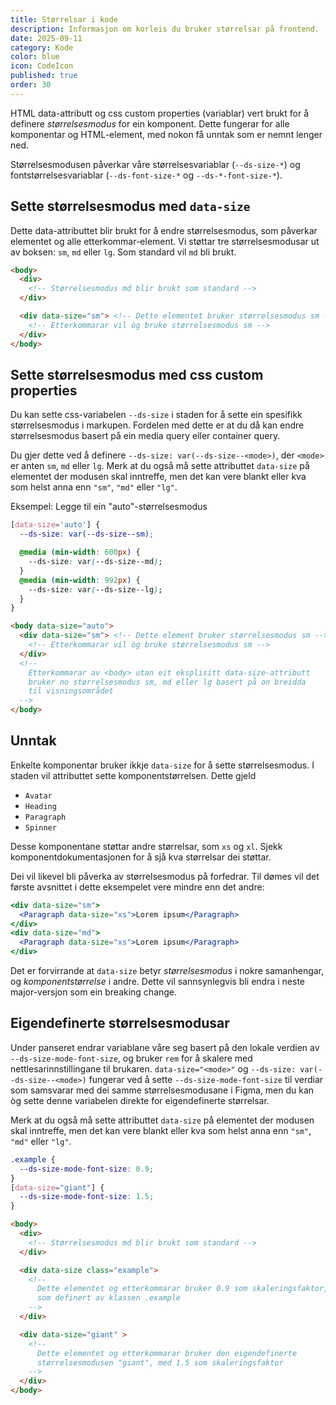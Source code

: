 ```yaml
---
title: Størrelsar i kode
description: Informasjon om korleis du bruker størrelsar på frontend.
date: 2025-09-11
category: Kode
color: blue
icon: CodeIcon
published: true
order: 30
---
```



HTML data-attributt og css custom properties (variablar) vert brukt for å definere *størrelsesmodus* for ein komponent. Dette fungerar for alle komponentar og HTML-element, med nokon få unntak som er nemnt lenger ned.

Størrelsesmodusen påverkar våre størrelsesvariablar (`--ds-size-*`) og fontstørrelsesvariablar (`--ds-font-size-*` og `--ds-*-font-size-*`).

## Sette størrelsesmodus med `data-size`

Dette data-attributtet blir brukt for å endre størrelsesmodus, som påverkar elementet og alle etterkommar-element.
Vi støttar tre størrelsesmodusar ut av boksen: `sm`, `md` eller `lg`. Som standard vil `md` bli brukt.

```html
<body>
  <div>
    <!-- Størrelsesmodus md blir brukt som standard -->
  </div>

  <div data-size="sm"> <!-- Dette elementet bruker størrelsesmodus sm -->
    <!-- Etterkommarar vil òg bruke størrelsesmodus sm -->
  </div>
</body>
```

## Sette størrelsesmodus med css custom properties

Du kan sette css-variabelen `--ds-size` i staden for å sette ein spesifikk størrelsesmodus i markupen.
Fordelen med dette er at du då kan endre størrelsesmodus basert på ein media query eller container query.

Du gjer dette ved å definere `--ds-size: var(--ds-size--<mode>)`, der `<mode>` er anten `sm`, `md` eller `lg`.
Merk at du også må sette attributtet `data-size` på elementet der modusen skal inntreffe,
men det kan vere blankt eller kva som helst anna enn `"sm"`, `"md"` eller `"lg"`.

Eksempel: Legge til ein "auto"-størrelsesmodus

```css
[data-size='auto'] {
  --ds-size: var(--ds-size--sm);

  @media (min-width: 600px) {
    --ds-size: var(--ds-size--md);
  }
  @media (min-width: 992px) {
    --ds-size: var(--ds-size--lg);
  }
}
```

```html
<body data-size="auto">
  <div data-size="sm"> <!-- Dette element bruker størrelsesmodus sm -->
    <!-- Etterkommarar vil òg bruke størrelsesmodus sm -->
  </div>
  <!--
    Etterkommarar av <body> utan eit eksplisitt data-size-attributt
    bruker no størrelsesmodus sm, md eller lg basert på on breidda
    til visningsområdet
  -->
</body>
```

## Unntak

Enkelte komponentar bruker ikkje `data-size` for å sette størrelsesmodus. I staden vil
attributtet sette komponentstørrelsen. Dette gjeld
  - `Avatar`
  - `Heading`
  - `Paragraph`
  - `Spinner`

Desse komponentane støttar andre størrelsar, som `xs` og `xl`. Sjekk komponentdokumentasjonen for å sjå kva størrelsar dei støttar.

Dei vil likevel bli påverka av størrelsesmodus på forfedrar. Til dømes vil det første avsnittet i dette eksempelet vere mindre enn det andre:
```jsx
<div data-size="sm">
  <Paragraph data-size="xs">Lorem ipsum</Paragraph>
</div>
<div data-size="md">
  <Paragraph data-size="xs">Lorem ipsum</Paragraph>
</div>
```

Det er forvirrande at `data-size` betyr *størrelsesmodus* i nokre samanhengar, og *komponentstørrelse* i andre.
Dette vil sannsynlegvis bli endra i neste major-versjon som ein breaking change.

## Eigendefinerte størrelsesmodusar

Under panseret endrar variablane våre seg basert på den lokale verdien av `--ds-size-mode-font-size`, og bruker `rem` for å skalere med nettlesarinnstillingane til brukaren. `data-size="<mode>"` og `--ds-size: var(--ds-size--<mode>)` fungerar ved å sette `--ds-size-mode-font-size` til verdiar som samsvarar med dei samme størrelsesmodusane i Figma, men du kan òg sette denne variabelen direkte for eigendefinerte størrelsar.

Merk at du også må sette attributtet `data-size` på elementet der modusen skal inntreffe,
men det kan vere blankt eller kva som helst anna enn `"sm"`, `"md"` eller `"lg"`.

```css
.example {
  --ds-size-mode-font-size: 0.9;
}
[data-size="giant"] {
  --ds-size-mode-font-size: 1.5;
}
```

```html
<body>
  <div>
    <!-- Størrelsesmodus md blir brukt som standard -->
  </div>

  <div data-size class="example">
    <!--
      Dette elementet og etterkommarar bruker 0.9 som skaleringsfaktor,
      som definert av klassen .example
    -->
  </div>

  <div data-size="giant" >
    <!--
      Dette elementet og etterkommarar bruker den eigendefinerte
      størrelsesmodusen "giant", med 1.5 som skaleringsfaktor
    -->
  </div>
</body>
```
